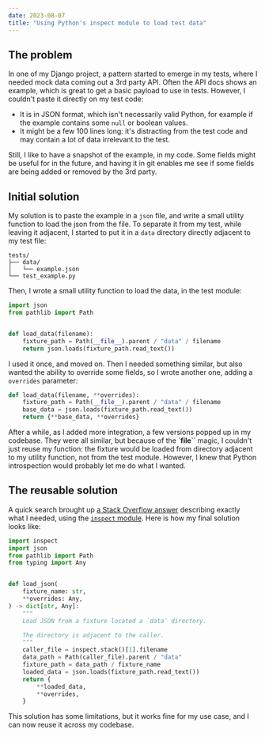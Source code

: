 ```yaml
---
date: 2023-08-07
title: "Using Python's inspect module to load test data"
---
```


## The problem

In one of my Django project, a pattern started to emerge in my tests, where I needed mock data coming out a 3rd party API. Often the API docs shows an example, which is great to get a basic payload to use in tests. However, I couldn't paste it directly on my test code:

- It is in JSON format, which isn't necessarily valid Python, for example if the example contains some `null` or boolean values.
- It might be a few 100 lines long: it's distracting from the test code and may contain a lot of data irrelevant to the test.

Still, I like to have a snapshot of the example, in my code. Some fields might be useful for in the future, and having it in git enables me see if some fields are being added or removed by the 3rd party.

## Initial solution

My solution is to paste the example in a `json` file, and write a small utility function to load the json from the file. To separate it from my test, while leaving it adjacent, I started to put it in a `data` directory directly adjacent to my test file:

```
tests/
├── data/
│   └── example.json
└── test_example.py
```

Then, I wrote a small utility function to load the data, in the test module:

```python
import json
from pathlib import Path


def load_data(filename):
    fixture_path = Path(__file__).parent / "data" / filename
    return json.loads(fixture_path.read_text())
```

I used it once, and moved on. Then I needed something similar, but also wanted the ability to override some fields, so I wrote another one, adding a `overrides` parameter:

```python
def load_data(filename, **overrides):
    fixture_path = Path(__file__).parent / "data" / filename
    base_data = json.loads(fixture_path.read_text())
    return {**base_data, **overrides}
```

After a while, as I added more integration, a few versions popped up in my codebase. They were all similar, but because of the `**file**`` magic, I couldn't just reuse my function: the fixture would be loaded from directory adjacent to my utility function, not from the test module. However, I knew that Python introspection would probably let me do what I wanted.

## The reusable solution

A quick search brought up [a Stack Overflow answer](https://stackoverflow.com/a/60297932/2261637) describing exactly what I needed, using the [`inspect` module](https://docs.python.org/3/library/inspect.html#inspect.stack). Here is how my final solution looks like:

```python
import inspect
import json
from pathlib import Path
from typing import Any


def load_json(
    fixture_name: str,
    **overrides: Any,
) -> dict[str, Any]:
    """
    Load JSON from a fixture located a `data` directory.

    The directory is adjacent to the caller.
    """
    caller_file = inspect.stack()[1].filename
    data_path = Path(caller_file).parent / "data"
    fixture_path = data_path / fixture_name
    loaded_data = json.loads(fixture_path.read_text())
    return {
        **loaded_data,
        **overrides,
    }
```

This solution has some limitations, but it works fine for my use case, and I can now reuse it across my codebase.
